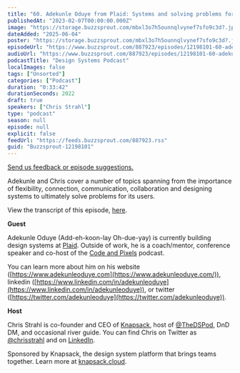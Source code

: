 ```yaml
---
title: "60. Adekunle Oduye from Plaid: Systems and solving problems for its users"
publishedAt: "2023-02-07T00:00:00.000Z"
image: "https://storage.buzzsprout.com/mbxl3o7h5ounnqlvynef7sfo9c3d?.jpg"
dateAdded: "2025-06-04"
poster: "https://storage.buzzsprout.com/mbxl3o7h5ounnqlvynef7sfo9c3d?.jpg"
episodeUrl: "https://www.buzzsprout.com/887923/episodes/12198101-60-adekunle-oduye-from-plaid-systems-and-solving-problems-for-its-users.mp3"
audioUrl: "https://www.buzzsprout.com/887923/episodes/12198101-60-adekunle-oduye-from-plaid-systems-and-solving-problems-for-its-users.mp3"
podcastTitle: "Design Systems Podcast"
localImages: false
tags: ["Unsorted"]
categories: ["Podcast"]
duration: "0:33:42"
durationSeconds: 2022
draft: true
speakers: ["Chris Strahl"]
type: "podcast"
season: null
episode: null
explicit: false
feedUrl: "https://feeds.buzzsprout.com/887923.rss"
guid: "Buzzsprout-12198101"
---
```

[Send us feedback or episode suggestions.](https://www.buzzsprout.com/twilio/text_messages/887923/open_sms)

Adekunle and Chris cover a number of topics spanning from the importance of flexibility, connection, communication, collaboration and designing systems to ultimately solve problems for its users. 

View the transcript of this episode, [here](https://docs.google.com/document/d/1jZLZUvqbvjIQIyNC9m_OZIS93Q8Stihm/edit).

**Guest**

Adekunle Oduye (Add-eh-koon-lay Oh-due-yay) is currently building design systems at [Plaid](https://plaid.com/). Outside of work, he is a coach/mentor, conference speaker and co-host of the [Code and Pixels](https://www.codeandpixels.fm/) podcast. 

You can learn more about him on his website ([https://www.adekunleoduye.com](https://www.adekunleoduye.com/)), linkedin ([https://www.linkedin.com/in/adekunleoduye](https://www.linkedin.com/in/adekunleoduye)), or twitter ([https://twitter.com/adekunleoduye](https://twitter.com/adekunleoduye)).

**Host**

Chris Strahl is co-founder and CEO of [Knapsack](https://www.knapsack.cloud/), host of [@TheDSPod](https://twitter.com/thedspod), DnD DM, and occasional river guide. You can find Chris on Twitter as [@chrisstrahl](https://twitter.com/chrisstrahl) and on [LinkedIn](https://www.linkedin.com/in/chrisstrahl/).

Sponsored by Knapsack, the design system platform that brings teams together. Learn more at [knapsack.cloud](https://www.knapsack.cloud/?utm_source=podcast).
